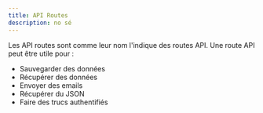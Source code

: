 ```yaml
---
title: API Routes
description: no sé
---
```


Les API routes sont comme leur nom l'indique des routes API. Une route API peut être utile pour :

- Sauvegarder des données
- Récupérer des données
- Envoyer des emails
- Récupérer du JSON
- Faire des trucs authentifiés
